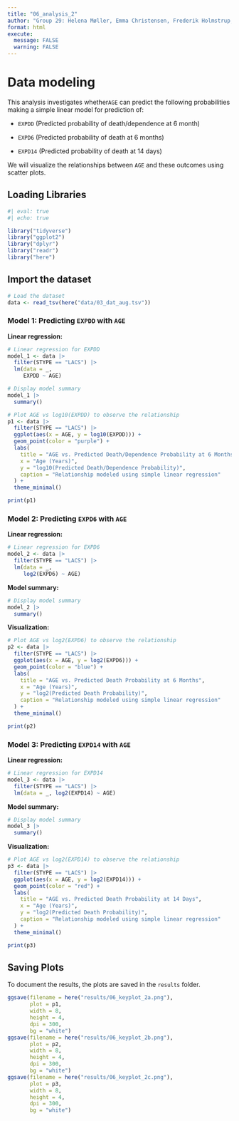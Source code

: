 ```yaml
---
title: "06_analysis_2"
author: "Group 29: Helena Møller, Emma Christensen, Frederik Holmstrup, Casper Harreby & Laura Christiansen"
format: html
execute: 
  message: FALSE
  warning: FALSE
---
```


# Data modeling

This analysis investigates whether`AGE` can predict the following probabilities making a simple linear model for prediction of:

-   `EXPDD` (Predicted probability of death/dependence at 6 month)

-   `EXPD6` (Predicted probability of death at 6 months)

-   `EXPD14` (Predicted probability of death at 14 days)

We will visualize the relationships between `AGE` and these outcomes using scatter plots.

## Loading Libraries

```r
#| eval: true
#| echo: true

library("tidyverse") 
library("ggplot2") 
library("dplyr") 
library("readr") 
library("here")
```

## Import the dataset

```r

# Load the dataset   
data <- read_tsv(here("data/03_dat_aug.tsv"))
```

### Model 1: Predicting `EXPDD` with `AGE`

**Linear regression:**

```r

# Linear regression for EXPDD 
model_1 <- data |> 
  filter(STYPE == "LACS") |> 
  lm(data = _,
     EXPDD ~ AGE)
```

```r

# Display model summary 
model_1 |> 
  summary()
```

```r


# Plot AGE vs log10(EXPDD) to observe the relationship
p1 <- data |> 
  filter(STYPE == "LACS") |> 
  ggplot(aes(x = AGE, y = log10(EXPDD))) +
  geom_point(color = "purple") +
  labs(
    title = "AGE vs. Predicted Death/Dependence Probability at 6 Months",
    x = "Age (Years)",
    y = "log10(Predicted Death/Dependence Probability)",
    caption = "Relationship modeled using simple linear regression"
  ) +
  theme_minimal()

print(p1)

```

### Model 2: Predicting `EXPD6` with `AGE`

**Linear regression:**

```r

# Linear regression for EXPD6
model_2 <- data |> 
  filter(STYPE == "LACS") |> 
  lm(data = _,
     log2(EXPD6) ~ AGE)
```

**Model summary:**

```r

# Display model summary 
model_2 |> 
  summary()
```

**Visualization:**

```r

# Plot AGE vs log2(EXPD6) to observe the relationship
p2 <- data |> 
  filter(STYPE == "LACS") |> 
  ggplot(aes(x = AGE, y = log2(EXPD6))) +
  geom_point(color = "blue") +
  labs(
    title = "AGE vs. Predicted Death Probability at 6 Months",
    x = "Age (Years)",
    y = "log2(Predicted Death Probability)",
    caption = "Relationship modeled using simple linear regression"
  ) +
  theme_minimal()

print(p2)
```

### Model 3: Predicting `EXPD14` with `AGE`

**Linear regression:**

```r

# Linear regression for EXPD14
model_3 <- data |> 
  filter(STYPE == "LACS") |> 
  lm(data = _, log2(EXPD14) ~ AGE)
```

**Model summary:**

```r

# Display model summary
model_3 |> 
  summary()
```

**Visualization:**

```r

# Plot AGE vs log2(EXPD14) to observe the relationship
p3 <- data |> 
  filter(STYPE == "LACS") |> 
  ggplot(aes(x = AGE, y = log2(EXPD14))) +
  geom_point(color = "red") +
  labs(
    title = "AGE vs. Predicted Death Probability at 14 Days",
    x = "Age (Years)",
    y = "log2(Predicted Death Probability)",
    caption = "Relationship modeled using simple linear regression"
  ) +
  theme_minimal()

print(p3)
```

## Saving Plots

To document the results, the plots are saved in the `results` folder.

```r

ggsave(filename = here("results/06_keyplot_2a.png"), 
       plot = p1, 
       width = 8, 
       height = 4, 
       dpi = 300, 
       bg = "white")  
ggsave(filename = here("results/06_keyplot_2b.png"), 
       plot = p2, 
       width = 8, 
       height = 4, 
       dpi = 300, 
       bg = "white")
ggsave(filename = here("results/06_keyplot_2c.png"), 
       plot = p3, 
       width = 8, 
       height = 4, 
       dpi = 300, 
       bg = "white")
```
